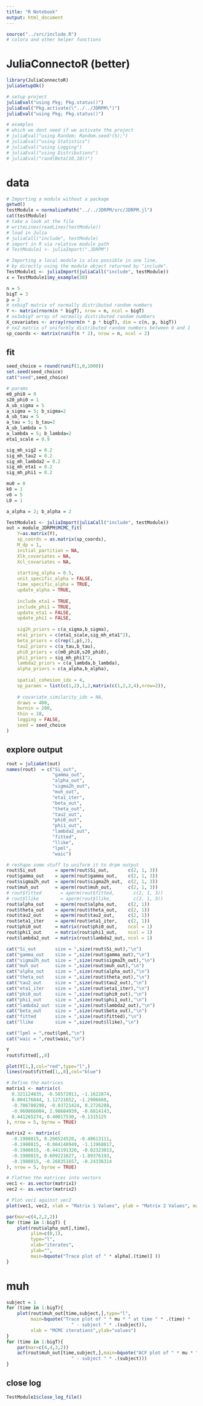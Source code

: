```yaml
---
title: "R Notebook"
output: html_document
---
```


```r
source("../src/include.R")
# colora and other helper functions
```


# JuliaConnectoR (better)
```r
library(JuliaConnectoR)
juliaSetupOk()

# setup project
juliaEval("using Pkg; Pkg.status()")
juliaEval("Pkg.activate(\"../../JDRPM\")")
juliaEval("using Pkg; Pkg.status()")

# examples
# which we dont need if we activate the project
# juliaEval("using Random; Random.seed!(5);")
# juliaEval("using Statistics")
# juliaEval("using Logging")
# juliaEval("using Distributions")
# juliaEval("rand(Beta(10,10))")
```

# data
```r
# Importing a module without a package
getwd()
testModule = normalizePath("../../JDRPM/src/JDRPM.jl")
cat(testModule)
# take a look at the file
# writeLines(readLines(testModule))
# load in Julia
# juliaCall("include", testModule)
# import in R via relative module path
# TestModule1 <- juliaImport(".JDRPM")

# Importing a local module is also possible in one line,
# by directly using the module object returned by "include".
TestModule1 <- juliaImport(juliaCall("include", testModule))
x = TestModule1$my_example(30)

n = 5
bigT = 3
p = 2
# nxbigT matrix of normally distributed random numbers
Y <- matrix(rnorm(n * bigT), nrow = n, ncol = bigT)
# nx3xbigT array of normally distributed random numbers
X_covariates <- array(rnorm(n * p * bigT), dim = c(n, p, bigT))
# nx2 matrix of uniformly distributed random numbers between 0 and 1
sp_coords <- matrix(runif(n * 2), nrow = n, ncol = 2)
```


## fit
```r
seed_choice = round(runif(1,0,1000))
set.seed(seed_choice)
cat("seed",seed_choice)

# params
m0_phi0 = 0
s20_phi0 = 1
A_ub_sigma = 5
a_sigma = 5; b_sigma=2
A_ub_tau = 5
a_tau = 5; b_tau=2
A_ub_lambda = 5
a_lambda = 5; b_lambda=2
eta1_scale = 0.9

sig_mh_sig2 = 0.2
sig_mh_tau2 = 0.2
sig_mh_lambda2 = 0.2
sig_mh_eta1 = 0.2
sig_mh_phi1 = 0.2

mu0 = 0 
k0 = 1
v0 = 5
L0 = 1

a_alpha = 2; b_alpha = 2
```


```r
TestModule1 <- juliaImport(juliaCall("include", testModule))
out = module_JDRPM$MCMC_fit(
	Y=as.matrix(Y),              
	sp_coords = as.matrix(sp_coords),
	M_dp = 1,                     
	initial_partition = NA,
	Xlk_covariates = NA,
	Xcl_covariates = NA,
	
	starting_alpha = 0.5,         
	unit_specific_alpha = FALSE,       
	time_specific_alpha = TRUE,       
	update_alpha = TRUE,             
	
	include_eta1 = TRUE,                    
	include_phi1 = TRUE,
	update_eta1 = FALSE,                    
	update_phi1 = FALSE,
	
	sig2h_priors = c(a_sigma,b_sigma),
	eta1_priors = c(eta1_scale,sig_mh_eta1^2),
	beta_priors = c(rep(1,p),2),
	tau2_priors = c(a_tau,b_tau),
	phi0_priors = c(m0_phi0,s20_phi0),
	phi1_priors = sig_mh_phi1^2,
	lambda2_priors = c(a_lambda,b_lambda),
	alpha_priors = c(a_alpha,b_alpha),  
	
	spatial_cohesion_idx = 4,
	sp_params = list(c(1,2),1,2,matrix(c(1,2,2,4),nrow=2)),
	
	# covariate_similarity_idx = NA,  
	draws = 400,                    
	burnin = 200,                   
	thin = 10,                     
	logging = FALSE,
	seed = seed_choice
)
```


## explore output
```r
rout = juliaGet(out)
names(rout)  = c("Si_out",
				 "gamma_out",
				 "alpha_out", 
				 "sigma2h_out", 
				 "muh_out", 
				 "eta1_iter",
				 "beta_out",
				 "theta_out", 
				 "tau2_out", 
				 "phi0_out", 
				 "phi1_out",
				 "lambda2_out",
				 "fitted",
				 "llike",
				 "lpml",
				 "waic")

# reshape some stuff to uniform it to drpm output
rout$Si_out       = aperm(rout$Si_out,       c(2, 1, 3))
rout$gamma_out    = aperm(rout$gamma_out,    c(2, 1, 3))
rout$sigma2h_out  = aperm(rout$sigma2h_out,  c(2, 1, 3))
rout$muh_out      = aperm(rout$muh_out,      c(2, 1, 3))
# rout$fitted       = aperm(rout$fitted,       c(2, 1, 3))
# rout$llike        = aperm(rout$llike,        c(2, 1, 3))
rout$alpha_out    = aperm(rout$alpha_out,    c(2, 1))
rout$theta_out    = aperm(rout$theta_out,    c(2, 1))
rout$tau2_out     = aperm(rout$tau2_out,     c(2, 1))
rout$eta1_iter    = aperm(rout$eta1_iter,    c(2, 1))
rout$phi0_out     = matrix(rout$phi0_out,    ncol = 1)
rout$phi1_out     = matrix(rout$phi1_out,    ncol = 1)
rout$lambda2_out  = matrix(rout$lambda2_out, ncol = 1)
```




```r
cat("Si_out       size = ",size(rout$Si_out),"\n")
cat("gamma_out    size = ",size(rout$gamma_out),"\n")
cat("sigma2h_out  size = ",size(rout$sigma2h_out),"\n")
cat("muh_out      size = ",size(rout$muh_out),"\n")
cat("alpha_out    size = ",size(rout$alpha_out),"\n")
cat("theta_out    size = ",size(rout$theta_out),"\n")
cat("tau2_out     size = ",size(rout$tau2_out),"\n")
cat("eta1_iter    size = ",size(rout$eta1_iter),"\n")
cat("phi0_out     size = ",size(rout$phi0_out),"\n")
cat("phi1_out     size = ",size(rout$phi1_out),"\n")
cat("lambda2_out  size = ",size(rout$lambda2_out),"\n")
cat("beta_out     size = ",size(rout$beta_out),"\n")
cat("fitted       size = ",size(rout$fitted),"\n")
cat("llike        size = ",size(rout$llike),"\n")

cat("lpml = ",rout$lpml,"\n")
cat("waic = ",rout$waic,"\n")
```

```r
Y
rout$fitted[,,8]

plot(Y[1,],col="red",type="l",)
lines(rout$fitted[1,,8],col="blue")
```

```r
# Define the matrices
matrix1 <- matrix(c(
  0.321124835, -0.58572011, -1.1622874,
  0.004176844, 1.12721652, -1.2906668,
  -0.706780298, -0.03721424, 0.2726288,
  -0.960866004, 2.98684939, -0.6814143,
  0.441265274, 0.40017530, -0.1315125
), nrow = 5, byrow = TRUE)

matrix2 <- matrix(c(
  -0.1980815, 0.266524520, -0.48613111,
  -0.1980815, -0.004148949, -1.11968817,
  -0.1980815, -0.441191320, -0.02323013,
  -0.1980815, 0.609221027, -1.89376193,
  -0.1980815, -0.268351657, -0.24336314
), nrow = 5, byrow = TRUE)

# Flatten the matrices into vectors
vec1 <- as.vector(matrix1)
vec2 <- as.vector(matrix2)

# Plot vec1 against vec2
plot(vec1, vec2, xlab = "Matrix 1 Values", ylab = "Matrix 2 Values", main = "Scatter Plot of Matrix1 vs Matrix2", pch = 19, col = "blue")

```



```r
par(mar=c(4,2,2,2))
for (time in 1:bigT) {
	plot(rout$alpha_out[,time],
		 ylim=c(0,1),
		 type="l",
		 xlab="iterates",
		 ylab="",
		 main=bquote("Trace plot of " * alpha[.(time)] ))
}
```
# muh
```r
subject = 1
for (time in 1:bigT){
	plot(rout$muh_out[time,subject,],type="l",
		 main=bquote("Trace plot of " * mu * " at time " * .(time) * 
		 				" - subject " * .(subject)),
		 xlab = "MCMC iterations",ylab="values")
}
for (time in 1:bigT){
	par(mar=c(4,4,3,2))
	acf(rout$muh_out[time,subject,],main=bquote("ACF plot of " * mu * " at time " * .(time) * 
		 				" - subject " * .(subject)))
}
```


## close log
```r
TestModule1$close_log_file()
```









